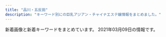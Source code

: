 ```yaml
---
title: "品川・五反田"
description: "キーワード別にの巨乳アジアン・チャイナエステ嬢情報をまとめました。"
---
```


新着画像と新着キーワードをまとめています。
2021年03月09日の情報です。

<DmmAffiliateIns />
<KeywordTable
  shops={
    [
    {
        "url": "https://tsukiwa.info/",
        "name": "\u6708\u306e\u548c",
        "img_links": [
            "https://tsukiwa.info/img/staff/sara242.jpg",
            "https://tsukiwa.info/img/staff/yuri001.jpg",
            "https://tsukiwa.info/img/staff/rumi04.jpg",
            "https://tsukiwa.info/img/staff/mimi20202.jpg",
            "https://tsukiwa.info/img/bar_staff.png",
            "https://tsukiwa.info/img/top_map.jpg",
            "https://tsukiwa.info/img/staff/no_image.jpg",
            "https://tsukiwa.info/img/bar_gallery.png",
            "https://tsukiwa.info/img/news1.png",
            "https://www.a-side.com/ad/koko/include/banner/koko_200x40.png",
            "https://tsukiwa.info/img/event/camp03.jpg",
            "https://tsukiwa.info/img/QRcode.png",
            "https://tsukiwa.info/img/bar_profile.png",
            "https://tsukiwa.info/img/staff/5AD524C3-384E-48C5-9527-57A24BF6D687.jpeg",
            "https://tsukiwa.info/img/staff/sara243.jpg",
            "https://tsukiwa.info/img/staff/mimi01.jpg",
            "https://tsukiwa.info/img/akusesu-top0.jpg",
            "https://tsukiwa.info/img/staff/IMG_3569.jpg",
            "https://tsukiwa.info/img/staff/g12.jpg",
            "https://tsukiwa.info/img/staff/ruru1.jpg",
            "https://tsukiwa.info/img/staff_top/20201219_1.jpg",
            "https://tsukiwa.info/img/staff/aya2101.jpg",
            "https://tsukiwa.info/img/event/20210128.png",
            "https://tsukiwa.info/img/pickupGirl.png",
            "https://tsukiwa.info/img/staff/koko3.jpg",
            "https://tsukiwa.info/img/staff/g121.jpg",
            "https://tsukiwa.info/img/news3.png",
            "https://tsukiwa.info/img/staff/rumi02.jpg",
            "https://tsukiwa.info/img/staff/mimi202012.jpg",
            "https://tsukiwa.info/img/staff/sara244.jpg",
            "https://tsukiwa.info/img/staff/sara241.jpg",
            "https://tsukiwa.info/img/staff_top/20201219_2.jpg",
            "https://tsukiwa.info/img/staff/mika05.jpg"
        ],
        "station": "JR\u4e94\u53cd\u7530\u99c5\u897f\u53e3",
        "keywords": {}
    },
    {
        "url": "http://f-aroma.info/",
        "station": "JR\u54c1\u5ddd\u99c5\u9ad8\u8f2a\u53e3",
        "keywords": {},
        "name": "\u30d5\u30ed\u30fc\u30e9",
        "img_links": []
    },
    {
        "name": "\u4e94\u53cd\u7530\u30e1\u30c7\u30a3\u30ab\u30eb\u30a8\u30f3",
        "img_links": [
            "http://gotanda.pepper.jp/m02272.jpg",
            "http://gotanda.pepper.jp/m049.png",
            "http://gotanda.pepper.jp/m048.png",
            "http://gotanda.pepper.jp/20151109231038834554.jpg",
            "http://gotanda.pepper.jp/1-01.png",
            "http://gotanda.pepper.jp/gotanda001.jpg",
            "http://gotanda.pepper.jp/m173.jpg"
        ],
        "station": "JR\u4e94\u53cd\u7530\u99c5\u897f\u53e3",
        "url": "http://gotanda.pepper.jp/",
        "keywords": {}
    },
    {
        "keywords": {
            "C": 8
        },
        "url": "http://www.kenkou-house.info/",
        "img_links": [
            "http://www.kenkou-house.info/img/bottmo-left.png",
            "http://www.kenkou-house.info/img/play.png",
            "http://www.kenkou-house.info/img/s33.jpg",
            "http://www.kenkou-house.info/img/s91.jpg",
            "http://www.kenkou-house.info/img/s22.jpg",
            "http://www.kenkou-house.info/img/s7.jpg",
            "http://www.kenkou-house.info/img/Himawari_200_40.png",
            "http://www.kenkou-house.info/img/s4.jpg",
            "http://www.kenkou-house.info/img/s61.jpg",
            "http://www.kenkou-house.info/img/bottmo-ritght.png",
            "http://www.kenkou-house.info/img/m8.png",
            "http://www.kenkou-house.info/img/s20.jpg",
            "http://www.kenkou-house.info/img/s16.jpg",
            "http://www.kenkou-house.info/img/s15.jpg",
            "http://www.kenkou-house.info/img/m5.png",
            "http://www.kenkou-house.info/img/s17.jpg",
            "http://www.kenkou-house.info/img/s11.jpg",
            "http://www.kenkou-house.info/img/m4.png",
            "http://www.kenkou-house.info/img/s21.jpg",
            "http://www.kenkou-house.info/img/s14.jpg",
            "http://www.kenkou-house.info/img/s1.jpg",
            "http://www.kenkou-house.info/img/m7.png",
            "http://www.kenkou-house.info/img/m1.png",
            "http://www.kenkou-house.info/img/s.png",
            "http://www.kenkou-house.info/img/m3.png",
            "http://www.kenkou-house.info/img/body-.png",
            "http://www.kenkou-house.info/img/Himawari_468_60.png",
            "http://www.kenkou-house.info/img/door.png",
            "http://www.kenkou-house.info/img/s12.jpg",
            "http://www.kenkou-house.info/img/Himawari_160_45.png",
            "http://www.kenkou-house.info/img/m6.png",
            "http://www.kenkou-house.info/img/head.png",
            "http://www.kenkou-house.info/img/s13.jpg",
            "http://www.kenkou-house.info/img/m2.png",
            "http://www.kenkou-house.info/img/Himawari_88_31.png"
        ],
        "name": "\u3072\u307e\u308f\u308a",
        "station": "JR\u4e94\u53cd\u7530\u99c5\u6771\u53e3"
    },
    {
        "keywords": {
            "C": 15
        },
        "url": "http://www.kouroku-este.com/",
        "name": "\u5eb7\u7984",
        "station": "JR\u54c1\u5ddd\u99c5\u9ad8\u8f2a\u53e3",
        "img_links": [
            "http://www.kouroku-este.com/img/staff/aaa/aaa2.jpg",
            "http://www.kouroku-este.com/img/staff/bbb/bbb1.jpg",
            "http://www.kouroku-este.com/img/staff/ggg/ggg1.jpg",
            "http://www.kouroku-este.com/img/staff/aaa/aaa1.jpg",
            "http://www.kouroku-este.com/img/staff/eee/s-eee1.jpg",
            "http://www.kouroku-este.com/img/system/service02.jpg",
            "http://www.kouroku-este.com/img/menu/info_r.jpg",
            "http://www.kouroku-este.com/img/staff/fff/s-fff2.jpg",
            "http://www.kouroku-este.com/img/staff/ccc/ccc2.jpg",
            "http://www.kouroku-este.com/img/staff/ccc/ccc1.jpg",
            "http://www.kouroku-este.com/img/system/service01.jpg",
            "http://www.kouroku-este.com/img/top/listmark1.png",
            "http://www.kouroku-este.com/img/staff/eee/s-eee2.jpg",
            "http://www.kouroku-este.com/img/staff/fff/s-fff1.jpg"
        ]
    },
    {
        "name": "\u8299\u84c9\uff5e\u30d5\u30e8\u30a6\uff5e",
        "img_links": [
            "http://www.relax-fuyou.info/img/st161.jpg",
            "http://www.relax-fuyou.info/img/st17.jpg",
            "http://www.relax-fuyou.info/img/sta17.jpg",
            "http://www.relax-fuyou.info/img/st1.jpg",
            "http://www.relax-fuyou.info/img/st5.jpg",
            "http://www.relax-fuyou.info/img/st42.jpg",
            "http://www.relax-fuyou.info/img/st11.jpg",
            "http://www.relax-fuyou.info/img/r9.jpg",
            "http://www.relax-fuyou.info/img/st171.jpg",
            "http://www.relax-fuyou.info/img/st191.jpg",
            "http://www.relax-fuyou.info/img/st160.jpg",
            "http://www.relax-fuyou.info/img/st110.jpg",
            "http://www.relax-fuyou.info/img/st141.jpg",
            "http://www.relax-fuyou.info/img/sta19.jpg",
            "http://www.relax-fuyou.info/img/st7.jpg",
            "http://www.relax-fuyou.info/img/sta8.jpg",
            "http://www.relax-fuyou.info/img/top.jpg",
            "http://www.relax-fuyou.info/img/sta15.jpg",
            "http://www.relax-fuyou.info/img/sta1.jpg",
            "http://www.relax-fuyou.info/img/st72.jpg",
            "http://www.relax-fuyou.info/img/st10.jpg",
            "http://www.relax-fuyou.info/img/st140.jpg",
            "http://www.relax-fuyou.info/img/sta5.jpg",
            "http://www.relax-fuyou.info/img/sta20.jpg",
            "http://www.relax-fuyou.info/img/sta18.jpg",
            "http://www.relax-fuyou.info/img/st71.jpg",
            "http://www.relax-fuyou.info/img/st8.jpg",
            "http://www.relax-fuyou.info/img/st181.jpg",
            "http://www.relax-fuyou.info/img/st41.jpg",
            "http://www.relax-fuyou.info/img/st201.jpg",
            "http://www.relax-fuyou.info/img/st150.jpg",
            "http://www.relax-fuyou.info/img/sta16.jpg"
        ],
        "url": "http://www.relax-fuyou.info/",
        "station": "JR\u4e94\u53cd\u7530\u99c5\u6771\u53e3",
        "keywords": {
            "87": 2,
            "C": 3,
            "G": 1,
            "86": 2,
            "D": 5,
            "E": 5,
            "84": 5,
            "90": 2,
            "88": 3
        }
    },
    {
        "img_links": [
            "http://www.relax-cs.com/ncss/nav/nav-001.jpg",
            "http://www.relax-cs.com/ncss/top03.jpg",
            "http://www.relax-cs.com/ncss/tel.png",
            "http://www.relax-cs.com/ncss/nav/nav-002.jpg",
            "http://www.relax-cs.com/ncss/nav/nav-006.jpg",
            "http://www.relax-cs.com/ncss/top02-left.jpg",
            "http://www.relax-cs.com/ncss/staff01.jpg",
            "http://www.relax-cs.com/ncss/nav/nav-005.jpg",
            "http://www.relax-cs.com/ncss/top01.jpg",
            "http://www.relax-cs.com/ncss/nav/nav-003.jpg",
            "http://www.relax-cs.com/ncss/nav/nav-004.jpg",
            "http://www.relax-cs.com/ncss/staff02.jpg"
        ],
        "url": "http://www.relax-cs.com/",
        "station": "JR\u4e94\u53cd\u7530\u99c5\u897f\u53e3",
        "name": "\u30ea\u30e9\u30af\u30bc\u30fc\u30b7\u30e7\u30f3\u862d",
        "keywords": {}
    },
    {
        "img_links": [
            "http://hi-msg.com/tonpoh/images/fla.png",
            "http://hi-msg.com/tonpoh/images/p-4.jpg",
            "http://hi-msg.com/tonpoh/images/fla-1.png",
            "http://hi-msg.com/tonpoh/images/p-10-1.jpg",
            "http://hi-msg.com/tonpoh/images/p-10.jpg",
            "http://hi-msg.com/tonpoh/images/p-5.jpg",
            "http://hi-msg.com/tonpoh/images/p-9-1.jpg",
            "http://hi-msg.com/tonpoh/images/p-14.jpg",
            "http://hi-msg.com/tonpoh/images/p-11.jpg",
            "http://hi-msg.com/tonpoh/images/p-11-1.jpg",
            "http://hi-msg.com/tonpoh/images/p-6.jpg",
            "http://hi-msg.com/tonpoh/images/tit-staff.png",
            "http://hi-msg.com/tonpoh/images/s9.png",
            "http://hi-msg.com/tonpoh/images/s8.png",
            "http://hi-msg.com/tonpoh/images/p-7.jpg",
            "http://hi-msg.com/tonpoh/images/p-9.jpg",
            "http://hi-msg.com/tonpoh/images/botton.png",
            "http://hi-msg.com/tonpoh/images/p-0.jpg",
            "http://hi-msg.com/tonpoh/images/s5.png",
            "http://hi-msg.com/tonpoh/images/s1.png",
            "http://hi-msg.com/tonpoh/images/p-7-1.jpg",
            "http://hi-msg.com/tonpoh/images/p-2.jpg",
            "http://hi-msg.com/tonpoh/images/no.png",
            "http://hi-msg.com/tonpoh/images/p-12.jpg",
            "http://hi-msg.com/tonpoh/images/tit-sys.png",
            "http://hi-msg.com/tonpoh/images/p-13-1.jpg",
            "http://hi-msg.com/tonpoh/images/p-1.jpg",
            "http://hi-msg.com/tonpoh/images/p-14-1.jpg",
            "http://hi-msg.com/tonpoh/images/p-8-1.jpg",
            "http://hi-msg.com/tonpoh/images/line.png",
            "http://hi-msg.com/tonpoh/images/ll.png",
            "http://hi-msg.com/tonpoh/images/fla-3.png",
            "http://hi-msg.com/tonpoh/images/p-6-1.jpg",
            "http://hi-msg.com/tonpoh/images/p-12-1.jpg",
            "http://hi-msg.com/tonpoh/images/p-13.jpg",
            "http://hi-msg.com/tonpoh/images/l.png",
            "http://hi-msg.com/tonpoh/images/s4.jpg",
            "http://hi-msg.com/tonpoh/images/s6.png",
            "http://hi-msg.com/tonpoh/images/p-8.jpg"
        ],
        "station": "JR\u4e94\u53cd\u7530\u99c5\u897f\u53e3",
        "keywords": {},
        "url": "http://hi-msg.com/tonpoh/",
        "name": "\u30c8\u30f3\u30dd\u30fc"
    },
    {
        "url": "http://lacure.link/",
        "name": "\u30e9\u30ad\u30e5\u30a2",
        "keywords": {},
        "img_links": [
            "http://lacure.link/images/g0.jpg",
            "http://lacure.link/images/yuki.jpg",
            "http://lacure.link/images/r5.jpg",
            "http://lacure.link/images/gb01.png",
            "http://lacure.link/images/left3.png",
            "http://lacure.link/images/g1.jpg",
            "http://lacure.link/images/g5.jpg",
            "http://lacure.link/images/face.png",
            "http://lacure.link/images/s_staff.png",
            "http://lacure.link/images/g2.jpg",
            "http://lacure.link/images/kol.jpg",
            "http://lacure.link/images/s1.jpg",
            "http://lacure.link/images/sayuri.jpg",
            "http://lacure.link/images/r2.jpg",
            "http://lacure.link/images/r6.jpg",
            "http://lacure.link/images/news.png",
            "http://lacure.link/images/zi.png",
            "http://lacure.link/images/asali.jpg",
            "http://lacure.link/images/top2.jpg",
            "http://lacure.link/images/r3.jpg",
            "http://lacure.link/images/r4.jpg",
            "http://lacure.link/images/r1.jpg",
            "http://lacure.link/images/g3.jpg",
            "http://lacure.link/images/g6.jpg",
            "http://lacure.link/images/kiki.jpg"
        ],
        "station": "\u6238\u8d8a\u9280\u5ea7\u99c5"
    },
    {
        "name": "\u82b1\u8863",
        "station": "JR\u4e94\u53cd\u7530\u99c5",
        "keywords": {},
        "img_links": [
            "http://hanagoromo.work/s1.png",
            "http://hanagoromo.work/interior_t.jpg",
            "http://hanagoromo.work/nana2.jpg",
            "http://hanagoromo.work/rina2.jpeg",
            "http://hanagoromo.work/yumi1.jpg",
            "http://hanagoromo.work/b2.jpg",
            "http://hanagoromo.work/mio2.jpg",
            "http://hanagoromo.work/mio.jpg",
            "http://hanagoromo.work/ai2.jpg",
            "http://hanagoromo.work/yuyu.jpg",
            "http://hanagoromo.work/yuna2.jpg",
            "http://hanagoromo.work/main_top.jpg",
            "http://hanagoromo.work/nana.jpg",
            "http://hanagoromo.work/hitomi2.jpg",
            "http://hanagoromo.work/mens-esthe1.png",
            "http://hanagoromo.work/hitomi1.jpg",
            "http://hanagoromo.work/interior1.jpg",
            "http://hanagoromo.work/miyuki1.jpg",
            "http://hanagoromo.work/int2.jpg",
            "http://hanagoromo.work/1.jpg",
            "http://hanagoromo.work/tina2.jpg",
            "http://hanagoromo.work/sys.jpg",
            "http://hanagoromo.work/rina1.jpeg",
            "http://hanagoromo.work/b3.jpg",
            "http://hanagoromo.work/mio1.jpg",
            "http://hanagoromo.work/yuki.jpg",
            "http://hanagoromo.work/hitomi.jpg",
            "http://hanagoromo.work/b1.jpg",
            "http://hanagoromo.work/4.jpg",
            "http://hanagoromo.work/yumi.jpg",
            "http://hanagoromo.work/rie1.jpg",
            "http://hanagoromo.work/3.jpg",
            "http://hanagoromo.work/6.jpg",
            "http://hanagoromo.work/nana1.jpg",
            "http://hanagoromo.work/ta.png",
            "http://hanagoromo.work/head.jpg",
            "http://hanagoromo.work/yuna1.jpg",
            "http://hanagoromo.work/tina.jpg",
            "http://hanagoromo.work/miyuki.jpg",
            "http://hanagoromo.work/112.jpg",
            "http://hanagoromo.work/sayaka.jpg",
            "http://hanagoromo.work/staff_t.jpg",
            "http://hanagoromo.work/2.jpg",
            "http://hanagoromo.work/ai3.jpg",
            "http://hanagoromo.work/eri.jpg"
        ],
        "url": "http://hanagoromo.work/"
    },
    {
        "img_links": [
            "http://www.es-yuduki.com/css/kanban.jpg",
            "http://www.es-yuduki.com/css/nav/change-006.jpg",
            "http://www.es-yuduki.com/css/staff03-b.jpg",
            "http://www.es-yuduki.com/css/staff02.jpg",
            "http://www.es-yuduki.com/css/staff02-b.jpg",
            "http://www.es-yuduki.com/css/nav/nav-004.jpg",
            "http://www.es-yuduki.com/css/progress08.jpg",
            "http://www.es-yuduki.com/css/nav/nav-005.jpg",
            "http://www.es-yuduki.com/css/progress03.jpg",
            "http://www.es-yuduki.com/css/progress02.jpg",
            "http://www.es-yuduki.com/css/nav/change-002.jpg",
            "http://www.es-yuduki.com/css/nav/nav-0003.jpg",
            "http://www.es-yuduki.com/css/nav/nav-006.jpg",
            "http://www.es-yuduki.com/css/nav/change-005.jpg",
            "http://www.es-yuduki.com/css/progress04.jpg",
            "http://www.es-yuduki.com/css/nav/change-0003.jpg",
            "http://www.es-yuduki.com/css/progress06.jpg",
            "http://www.es-yuduki.com/css/staff01-b.jpg",
            "http://www.es-yuduki.com/css/coupon003.jpg",
            "http://www.es-yuduki.com/css/main-top05.png",
            "http://www.es-yuduki.com/css/nav/nav-007.jpg",
            "http://www.es-yuduki.com/css/progress01.jpg",
            "http://www.es-yuduki.com/css/nav/nav-001.jpg",
            "http://www.es-yuduki.com/css/staff03.jpg",
            "http://www.es-yuduki.com/css/progress05.jpg",
            "http://www.es-yuduki.com/css/staff00.jpg",
            "http://www.es-yuduki.com/css/progress07.jpg",
            "http://www.es-yuduki.com/css/nav/nav-002.jpg",
            "http://www.es-yuduki.com/css/nav/change-007.jpg",
            "http://www.es-yuduki.com/css/staff01.jpg",
            "http://www.es-yuduki.com/css/nav/change-004.jpg",
            "http://www.es-yuduki.com/css/head.jpg",
            "http://www.es-yuduki.com/css/nav/change-001.jpg"
        ],
        "name": "\u30de\u30c3\u30b5\u30fc\u30b8\u306e\u5915\u6708",
        "url": "http://www.es-yuduki.com/",
        "keywords": {
            "C": 13
        },
        "station": "JR\u4e94\u53cd\u7530\u99c5\u897f\u53e3"
    },
    {
        "keywords": {},
        "url": "http://p-fly.work/",
        "station": "JR\u4e94\u53cd\u7530\u99c5\u897f\u53e3",
        "name": "\u7d2b\u306e\u8776",
        "img_links": [
            "http://p-fly.work/img/koko1.jpg",
            "http://p-fly.work/images/1.jpg",
            "http://p-fly.work/images/12.jpg",
            "http://p-fly.work/img/mai1.jpg",
            "http://p-fly.work/images/mobile.jpg",
            "http://p-fly.work/staff/yuyu.jpg",
            "http://p-fly.work/img/yuyu1.jpg",
            "http://p-fly.work/images/ac1.jpg",
            "http://p-fly.work/staff/koko.jpg",
            "http://p-fly.work/images/b2.jpg",
            "http://p-fly.work/staff/mai.jpg",
            "http://p-fly.work/images/b1.jpg",
            "http://p-fly.work/images/line.png",
            "http://p-fly.work/images/tr.jpg",
            "http://p-fly.work/images/sys1.jpg",
            "http://p-fly.work/images/news.jpg",
            "http://p-fly.work/images/sys2.jpg",
            "http://p-fly.work/staff/yuki.jpg",
            "http://p-fly.work/img/sara1.jpg",
            "http://p-fly.work/images/head.png",
            "http://p-fly.work/staff/sara.jpg",
            "http://p-fly.work/images/b3.jpg",
            "http://p-fly.work/images/interior_t.png",
            "http://p-fly.work/images/int1.jpg",
            "http://p-fly.work/images/sys4.png",
            "http://p-fly.work/images/10.jpg",
            "http://p-fly.work/images/7.jpg",
            "http://p-fly.work/images/staff_t.png",
            "http://p-fly.work/images/sys3.jpg",
            "http://p-fly.work/images/int2.png"
        ]
    },
    {
        "name": "\u7652\u3057\u30cf\u30a6\u30b9",
        "keywords": {},
        "img_links": [],
        "url": "https://i-house.aoaoeo.com/",
        "station": "JR\u4e94\u53cd\u7530\u99c5\u897f\u53e3"
    },
    {
        "url": "http://es-mirei.com/",
        "station": "JR\u4e94\u53cd\u7530\u99c5\u897f\u53e3",
        "name": "\u7f8e\u4f36",
        "img_links": [
            "http://es-mirei.com/staffPhoto/s20170728165302.jpg",
            "http://es-mirei.com/staffPhoto/s20170728165536.jpg",
            "http://es-mirei.com/staffPhoto/s20170911152129.jpg",
            "http://es-mirei.com/staffPhoto/b20170911152129.jpg",
            "http://es-mirei.com/staffPhoto/b20170728165256.jpg",
            "http://es-mirei.com/staffPhoto/b20170728165302.jpg",
            "http://es-mirei.com/staffPhoto/b20170908125528.jpg",
            "http://es-mirei.com/images/store/06.jpg",
            "http://es-mirei.com/images/store/05.jpg",
            "http://es-mirei.com/images/returnStaffBtn.png",
            "http://es-mirei.com/staffPhoto/s20170908125528.jpg",
            "http://es-mirei.com/staffPhoto/b20170911152114.jpg",
            "http://es-mirei.com/staffPhoto/s20180209180323.jpg",
            "http://es-mirei.com/staffPhoto/b20180209180323.jpg",
            "http://es-mirei.com/images/s3Slider1Images/01.jpg",
            "http://es-mirei.com/images/store/04.jpg",
            "http://es-mirei.com/images/store/01.jpg",
            "http://es-mirei.com/staffPhoto/b20170728165536.jpg",
            "http://es-mirei.com/images/s3Slider1Images/03.jpg",
            "http://es-mirei.com/images/store/02.jpg",
            "http://es-mirei.com/staffPhoto/b20180613122502.jpg",
            "http://es-mirei.com/images/s3Slider1Images/02.jpg",
            "http://es-mirei.com/staffPhoto/s20170911152114.jpg",
            "http://es-mirei.com/images/noImg.jpg",
            "http://es-mirei.com/staffPhoto/s20180613122502.jpg",
            "http://es-mirei.com/images/store/03.jpg",
            "http://es-mirei.com/staffPhoto/s20170728165256.jpg"
        ],
        "keywords": {
            "88": 2,
            "86": 2,
            "E": 8,
            "85": 2,
            "87": 4
        }
    }
]
}
/>
<DmmAffiliateScript />
